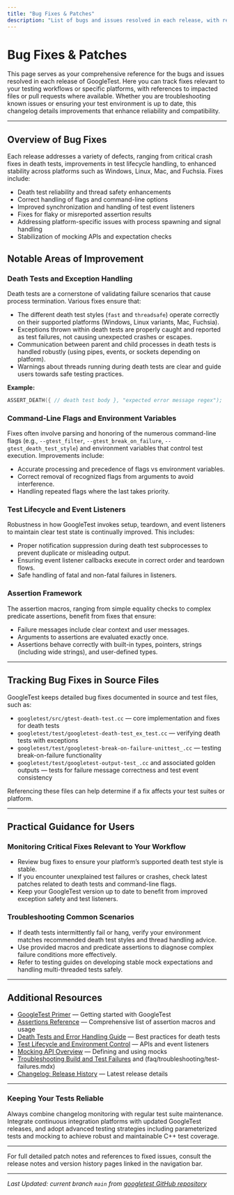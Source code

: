 ```yaml
---
title: "Bug Fixes & Patches"
description: "List of bugs and issues resolved in each release, with references to impacted files or PRs where available. Users can track fixes relevant to their workflow or platform."
---
```


# Bug Fixes & Patches

This page serves as your comprehensive reference for the bugs and issues resolved in each release of GoogleTest. Here you can track fixes relevant to your testing workflows or specific platforms, with references to impacted files or pull requests where available. Whether you are troubleshooting known issues or ensuring your test environment is up to date, this changelog details improvements that enhance reliability and compatibility.

---

## Overview of Bug Fixes

Each release addresses a variety of defects, ranging from critical crash fixes in death tests, improvements in test lifecycle handling, to enhanced stability across platforms such as Windows, Linux, Mac, and Fuchsia. Fixes include:

- Death test reliability and thread safety enhancements
- Correct handling of flags and command-line options
- Improved synchronization and handling of test event listeners
- Fixes for flaky or misreported assertion results
- Addressing platform-specific issues with process spawning and signal handling
- Stabilization of mocking APIs and expectation checks

## Notable Areas of Improvement

### Death Tests and Exception Handling

Death tests are a cornerstone of validating failure scenarios that cause process termination. Various fixes ensure that:

- The different death test styles (`fast` and `threadsafe`) operate correctly on their supported platforms (Windows, Linux variants, Mac, Fuchsia).
- Exceptions thrown within death tests are properly caught and reported as test failures, not causing unexpected crashes or escapes.
- Communication between parent and child processes in death tests is handled robustly (using pipes, events, or sockets depending on platform).
- Warnings about threads running during death tests are clear and guide users towards safe testing practices.

**Example:**
```cpp
ASSERT_DEATH({ // death test body }, "expected error message regex");
```

### Command-Line Flags and Environment Variables

Fixes often involve parsing and honoring of the numerous command-line flags (e.g., `--gtest_filter`, `--gtest_break_on_failure`, `--gtest_death_test_style`) and environment variables that control test execution. Improvements include:

- Accurate processing and precedence of flags vs environment variables.
- Correct removal of recognized flags from arguments to avoid interference.
- Handling repeated flags where the last takes priority.

### Test Lifecycle and Event Listeners

Robustness in how GoogleTest invokes setup, teardown, and event listeners to maintain clear test state is continually improved. This includes:

- Proper notification suppression during death test subprocesses to prevent duplicate or misleading output.
- Ensuring event listener callbacks execute in correct order and teardown flows.
- Safe handling of fatal and non-fatal failures in listeners.

### Assertion Framework

The assertion macros, ranging from simple equality checks to complex predicate assertions, benefit from fixes that ensure:

- Failure messages include clear context and user messages.
- Arguments to assertions are evaluated exactly once.
- Assertions behave correctly with built-in types, pointers, strings (including wide strings), and user-defined types.

---

## Tracking Bug Fixes in Source Files

GoogleTest keeps detailed bug fixes documented in source and test files, such as:

- `googletest/src/gtest-death-test.cc` — core implementation and fixes for death tests
- `googletest/test/googletest-death-test_ex_test.cc` — verifying death tests with exceptions
- `googletest/test/googletest-break-on-failure-unittest_.cc` — testing break-on-failure functionality
- `googletest/test/googletest-output-test_.cc` and associated golden outputs — tests for failure message correctness and test event consistency

Referencing these files can help determine if a fix affects your test suites or platform.

---

## Practical Guidance for Users

### Monitoring Critical Fixes Relevant to Your Workflow

- Review bug fixes to ensure your platform’s supported death test style is stable.
- If you encounter unexplained test failures or crashes, check latest patches related to death tests and command-line flags.
- Keep your GoogleTest version up to date to benefit from improved exception safety and test listeners.

### Troubleshooting Common Scenarios

- If death tests intermittently fail or hang, verify your environment matches recommended death test styles and thread handling advice.
- Use provided macros and predicate assertions to diagnose complex failure conditions more effectively.
- Refer to testing guides on developing stable mock expectations and handling multi-threaded tests safely.

---

## Additional Resources

- [GoogleTest Primer](primer.md) — Getting started with GoogleTest
- [Assertions Reference](reference/assertions.md) — Comprehensive list of assertion macros and usage
- [Death Tests and Error Handling Guide](guides/core-test-workflows/death-tests-error-handling) — Best practices for death tests
- [Test Lifecycle and Environment Control](api-reference/core-test-api/test-lifecycle-and-environment) — APIs and event listeners
- [Mocking API Overview](api-reference/mocking-api/defining-mocks-and-methods) — Defining and using mocks
- [Troubleshooting Build and Test Failures](faq/troubleshooting/build-issues.mdx) and (faq/troubleshooting/test-failures.mdx)
- [Changelog: Release History](changelog/release-history/latest-release-overview) — Latest release details

---

### Keeping Your Tests Reliable

Always combine changelog monitoring with regular test suite maintenance. Integrate continuous integration platforms with updated GoogleTest releases, and adopt advanced testing strategies including parameterized tests and mocking to achieve robust and maintainable C++ test coverage.

---

For full detailed patch notes and references to fixed issues, consult the release notes and version history pages linked in the navigation bar.

---

_Last Updated: current branch `main` from [googletest GitHub repository](https://github.com/google/googletest)_
